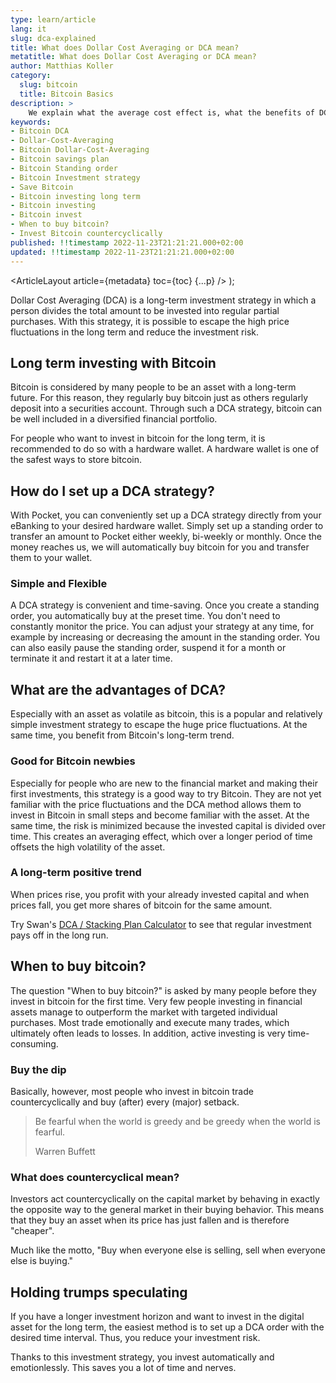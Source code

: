 ```yaml
---
type: learn/article
lang: it
slug: dca-explained
title: What does Dollar Cost Averaging or DCA mean?
metatitle: What does Dollar Cost Averaging or DCA mean?
author: Matthias Koller
category:
  slug: bitcoin
  title: Bitcoin Basics
description: >
    We explain what the average cost effect is, what the benefits of DCA are, and how you can set up a stacking plan to invest in bitcoin on a regular basis.
keywords:
- Bitcoin DCA
- Dollar-Cost-Averaging
- Bitcoin Dollar-Cost-Averaging
- Bitcoin savings plan
- Bitcoin Standing order
- Bitcoin Investment strategy
- Save Bitcoin 
- Bitcoin investing long term
- Bitcoin investing
- Bitcoin invest
- When to buy bitcoin?
- Invest Bitcoin countercyclically
published: !!timestamp 2022-11-23T21:21:21.000+02:00
updated: !!timestamp 2022-11-23T21:21:21.000+02:00
---
```



  <ArticleLayout
    article={metadata}
    toc={toc}
    {...p}
  />
);

Dollar Cost Averaging (DCA) is a long-term investment strategy in which a person divides the total amount to be invested into regular partial purchases. With this strategy, it is possible to escape the high price fluctuations in the long term and reduce the investment risk.

## Long term investing with Bitcoin

Bitcoin is considered by many people to be an asset with a long-term future. For this reason, they regularly buy bitcoin just as others regularly deposit into a securities account. Through such a DCA strategy, bitcoin can be well included in a diversified financial portfolio.

For people who want to invest in bitcoin for the long term, it is recommended to do so with a hardware wallet. A hardware wallet is one of the safest ways to store bitcoin.

## How do I set up a DCA strategy?

With Pocket, you can conveniently set up a DCA strategy directly from your eBanking to your desired hardware wallet. Simply set up a standing order to transfer an amount to Pocket either weekly, bi-weekly or monthly. Once the money reaches us, we will automatically buy bitcoin for you and transfer them to your wallet.

### Simple and Flexible

A DCA strategy is convenient and time-saving. Once you create a standing order, you automatically buy at the preset time. You don't need to constantly monitor the price. You can adjust your strategy at any time, for example by increasing or decreasing the amount in the standing order. You can also easily pause the standing order, suspend it for a month or terminate it and restart it at a later time.

## What are the advantages of DCA?

Especially with an asset as volatile as bitcoin, this is a popular and relatively simple investment strategy to escape the huge price fluctuations. At the same time, you benefit from Bitcoin's long-term trend.

### Good for Bitcoin newbies

Especially for people who are new to the financial market and making their first investments, this strategy is a good way to try Bitcoin. They are not yet familiar with the price fluctuations and the DCA method allows them to invest in Bitcoin in small steps and become familiar with the asset. At the same time, the risk is minimized because the invested capital is divided over time. This creates an averaging effect, which over a longer period of time offsets the high volatility of the asset.

### A long-term positive trend

When prices rise, you profit with your already invested capital and when prices fall, you get more shares of bitcoin for the same amount.

Try Swan's [DCA / Stacking Plan Calculator](https://www.swanbitcoin.com) to see that regular investment pays off in the long run.

## When to buy bitcoin?

The question "When to buy bitcoin?" is asked by many people before they invest in bitcoin for the first time. Very few people investing in financial assets manage to outperform the market with targeted individual purchases. Most trade emotionally and execute many trades, which ultimately often leads to losses. In addition, active investing is very time-consuming.

### Buy the dip

Basically, however, most people who invest in bitcoin trade countercyclically and buy (after) every (major) setback.

> Be fearful when the world is greedy and be greedy when the world is fearful.
>
> Warren Buffett

### What does countercyclical mean?

Investors act countercyclically on the capital market by behaving in exactly the opposite way to the general market in their buying behavior. This means that they buy an asset when its price has just fallen and is therefore "cheaper".

Much like the motto, "Buy when everyone else is selling, sell when everyone else is buying."

## Holding trumps speculating

If you have a longer investment horizon and want to invest in the digital asset for the long term, the easiest method is to set up a DCA order with the desired time interval. Thus, you reduce your investment risk.

<Callout icon="💡">
Thanks to this investment strategy, you invest automatically and emotionlessly. This saves you a lot of time and nerves.
</Callout>
